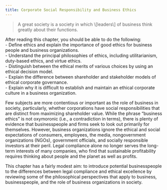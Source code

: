 ```yaml
---
title: Corporate Social Responsibility and Business Ethics
---
```

<div className="content-chunk" data-subsection-id = "">
<Blockquote source="Alfred North Whitehead">A great society is a society in which \[leaders\] of business think greatly about their functions.</Blockquote>

<Info title="LEARNING OBJECTIVES">After reading this chapter, you should be able to do the following:  
\- Define ethics and explain the importance of good ethics for business people and business organizations.  
\- Understand the principal philosophies of ethics, including utilitarianism, duty-based ethics, and virtue ethics.  
\- Distinguish between the ethical merits of various choices by using an ethical decision model.  
\- Explain the difference between shareholder and stakeholder models of ethical corporate governance.  
\- Explain why it is difficult to establish and maintain an ethical corporate culture in a business organization.</Info>

Few subjects are more contentious or important as the role of business in society, particularly, whether corporations have social responsibilities that are distinct from maximizing shareholder value. While the phrase “business ethics” is not oxymoronic (i.e., a contradiction in terms), there is plenty of evidence that businesspeople and firms seek to look out primarily for themselves. However, business organizations ignore the ethical and social expectations of consumers, employees, the media, nongovernment organizations (NGOs), government officials, and socially responsible investors at their peril. Legal compliance alone no longer serves the long-term interests of many companies, who find that sustainable profitability requires thinking about people and the planet as well as profits.

This chapter has a fairly modest aim: to introduce potential businesspeople to the differences between legal compliance and ethical excellence by reviewing some of the philosophical perspectives that apply to business, businesspeople, and the role of business organizations in society.
</div>
